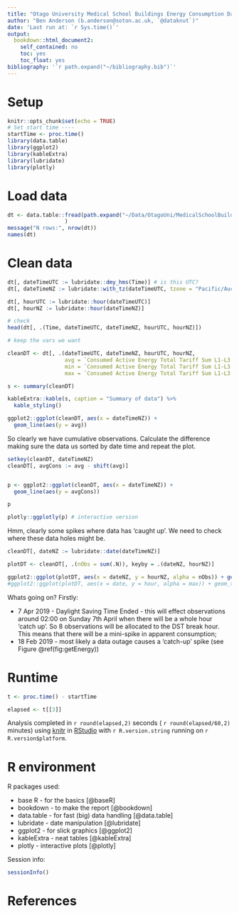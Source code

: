 ```yaml
---
title: "Otago University Medical School Buildings Energy Consumption Data"
author: "Ben Anderson (b.anderson@soton.ac.uk, `@dataknut`)"
date: 'Last run at: `r Sys.time()`'
output:
  bookdown::html_document2:
    self_contained: no
    toc: yes
    toc_float: yes
bibliography: '`r path.expand("~/bibliography.bib")`'
---
```


# Setup

```r
knitr::opts_chunk$set(echo = TRUE)
# Set start time ----
startTime <- proc.time()
library(data.table)
library(ggplot2)
library(kableExtra)
library(lubridate)
library(plotly)

```

# Load data

```r

dt <- data.table::fread(path.expand("~/Data/OtagoUni/MedicalSchoolBuildings.csv"), 
                  )
message("N rows:", nrow(dt))
names(dt)
```

# Clean data
```r

dt[, dateTimeUTC := lubridate::dmy_hms(Time)] # is this UTC?
dt[, dateTimeNZ := lubridate::with_tz(dateTimeUTC, tzone = "Pacific/Auckland")] # assumes came in as UTC

dt[, hourUTC := lubridate::hour(dateTimeUTC)]
dt[, hourNZ := lubridate::hour(dateTimeNZ)]

# check
head(dt[, .(Time, dateTimeUTC, dateTimeNZ, hourUTC, hourNZ)])

```

```r
# keep the vars we want

cleanDT <- dt[, .(dateTimeUTC, dateTimeNZ, hourUTC, hourNZ,
                  avg = `Consumed Active Energy Total Tariff Sum L1-L3 (15m) [D20X Whole Medical School]-avg[Wh]`,
                  min = `Consumed Active Energy Total Tariff Sum L1-L3 (15m) [D20X Whole Medical School]-min[Wh]`,
                  max = `Consumed Active Energy Total Tariff Sum L1-L3 (15m) [D20X Whole Medical School]-max[Wh]`)]

s <- summary(cleanDT)

kableExtra::kable(s, caption = "Summary of data") %>%
  kable_styling()

ggplot2::ggplot(cleanDT, aes(x = dateTimeNZ)) +
  geom_line(aes(y = avg))
```

So clearly we have cumulative observations. Calculate the difference making sure the data us sorted by date time and repeat the plot.

```r
setkey(cleanDT, dateTimeNZ)
cleanDT[, avgCons := avg - shift(avg)]


p <- ggplot2::ggplot(cleanDT, aes(x = dateTimeNZ)) +
  geom_line(aes(y = avgCons))

p

plotly::ggplotly(p) # interactive version
```

Hmm, clearly some spikes where data has 'caught up'. We need to check where these data holes might be.


```r
cleanDT[, dateNZ := lubridate::date(dateTimeNZ)]

plotDT <- cleanDT[, .(nObs = sum(.N)), keyby = .(dateNZ, hourNZ)]

ggplot2::ggplot(plotDT, aes(x = dateNZ, y = hourNZ, alpha = nObs)) + geom_tile()
#ggplot2::ggplot(plotDT, aes(x = date, y = hour, alpha = max)) + geom_tile()
```

Whats going on? Firstly:

 * 7 Apr 2019 - Daylight Saving Time Ended - this will effect observations around 02:00 on Sunday 7th April when there will be a whole hour 'catch up'. So 8 observations will be allocated to the DST break hour. This means that there will be a mini-spike in apparent consumption;
 * 18 Feb 2019 - most likely a data outage causes a 'catch-up' spike (see Figure \@ref(fig:getEnergy))


# Runtime


```r
t <- proc.time() - startTime

elapsed <- t[[3]]
```

Analysis completed in `r round(elapsed,2)` seconds ( `r round(elapsed/60,2)` minutes) using [knitr](https://cran.r-project.org/package=knitr) in [RStudio](http://www.rstudio.com) with `r R.version.string` running on `r R.version$platform`.

# R environment

R packages used:

 * base R - for the basics [@baseR]
 * bookdown - to make the report [@bookdown]
 * data.table - for fast (big) data handling [@data.table]
 * lubridate - date manipulation [@lubridate]
 * ggplot2 - for slick graphics [@ggplot2]
 * kableExtra - neat tables [@kableExtra]
 * plotly - interactive plots [@plotly]

Session info:

```r
sessionInfo()
```

# References

